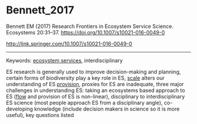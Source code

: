 # Bennett_2017

Bennett EM (2017) Research Frontiers in Ecosystem Service Science. Ecosystems 20:31–37. <https://doi.org/10.1007/s10021-016-0049-0>


<http://link.springer.com/10.1007/s10021-016-0049-0>

---

Keywords: [ecosystem services](../topics/EcosystemServices.qmd), interdisciplinary 

ES research is generally used to improve decision-making and planning, certain forms of biodiversity play a key role in ES, [scale](../topics/Scale.qmd) alters our understanding of ES [provision](../topics/Provision.qmd), proxies for ES are inadequate, three major challenges in understanding ES: taking an ecosystems based approach to ES ([flow](../topics/Flow.qmd) and provision of ES is non-linear), disciplinary to interdisciplinary ES science (most people approach ES from a disciplinary angle), co-developing knowledge (include decision makers in science so it is more useful), key questions listed 

